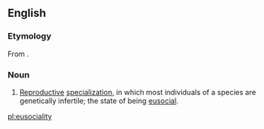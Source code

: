 ==English==


===Etymology===

From {{suffix|eusocial|ity}}.

===Noun===
{{en-noun|-}}
{{wikipedia}}

# {{context|biology}} [[reproductive|Reproductive]] [[specialization]], in which most individuals of a species are genetically infertile; the state of being [[eusocial]].

[[pl:eusociality]]